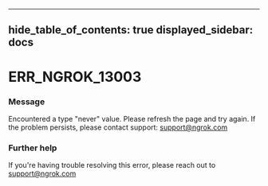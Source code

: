 

---
hide_table_of_contents: true
displayed_sidebar: docs
---


# ERR_NGROK_13003

### Message
Encountered a type "never" value. Please refresh the page and try again. If the problem persists, please contact support: support@ngrok.com

<ErrorDetails error="err_ngrok_13003" />



### Further help
If you're having trouble resolving this error, please reach out to [support@ngrok.com](mailto:support@ngrok.com?subject=Help%20with%20ERR_NGROK_13003)

